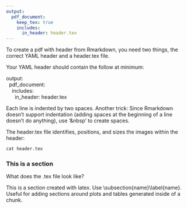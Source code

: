```yaml
---
output: 
  pdf_document:
    keep_tex: true
    includes:
      in_header: header.tex
---
```


To create a pdf with header from Rmarkdown, you need two things, the correct YAML header and a header.tex file.

Your YAML header should contain the follow at minimum:

output:  
&nbsp;&nbsp;pdf_document:  
&nbsp;&nbsp;&nbsp;&nbsp;includes:  
&nbsp;&nbsp;&nbsp;&nbsp;&nbsp;&nbsp;in_header: header.tex  

Each line is indented by two spaces. Another trick: Since Rmarkdown doesn't support indentation (adding spaces at the beginning of a line doesn't do anything), use '&nbsp' to create spaces.  

The header.tex file identifies, positions, and sizes the images within the header: 

```r

cat header.tex

```

### This is a section

What does the .tex file look like?

\subsection{Section 2}\label{Section 2}
This is a section created with latex. Use \\subsection{name}\\label{name}. Useful for adding sections around plots and tables generated inside of a chunk.